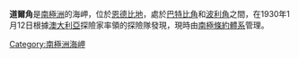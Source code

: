 {{Coord|65|53|S|54|52|E|source:GNIS|display=title}}

'''道爾角'''是[[南極洲|南極洲]]的海岬，位於[[恩德比地|恩德比地]]，處於[[巴特比角|巴特比角]]和[[波利角|波利角]]之間，在1930年1月12日根據[[澳大利亞|澳大利亞]]探險家率領的探險隊發現，現時由[[南極條約體系|南極條約體系]]管理。

{{Antarctica-geo-stub}}
[[Category:南極洲海岬|Category:南極洲海岬]]